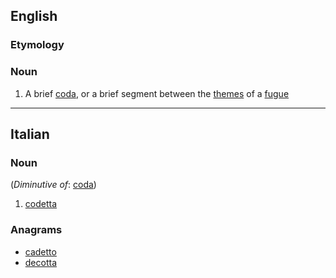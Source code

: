 ==English==

===Etymology===
{{etyl|it|en}}

===Noun===
{{en-noun}}

# {{context|music|lang=en}} A brief [[coda]], or a brief segment between the [[theme]]s of a [[fugue]]

----

==Italian==

===Noun===
{{it-noun||f||codette}} (''Diminutive of'': [[coda]])

# {{context|music|lang=it}} [[#English|codetta]]
<!-- lots of other technical uses of this word -->

===Anagrams===
* [[cadetto#Italian|cadetto]]
* [[decotta#Italian|decotta]]